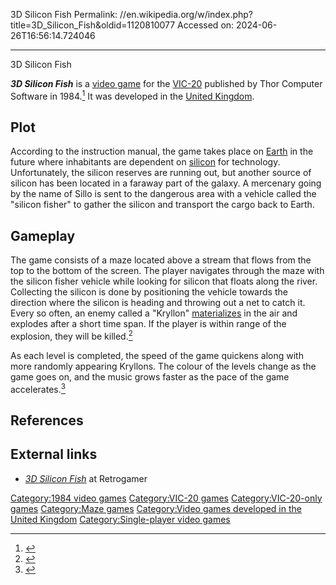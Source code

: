 3D Silicon Fish
Permalink: //en.wikipedia.org/w/index.php?title=3D_Silicon_Fish&oldid=1120810077
Accessed on: 2024-06-26T16:56:14.724046



------
3D Silicon Fish
{{Short description|1984 video game}}
{{refimprove|date=October 2017}}

{{Infobox video game
| title = 3D Silicon Fish
| image = 3D silicon fish commodore vic20 box.png
| caption = 
| developer =
| publisher = Thor Computer Software
| modes = [[Single-player video game|Single-player]]
| genre = [[List of maze video games|Maze]]
| platforms = [[VIC-20]]
| released = 1984
}}

'''''3D Silicon Fish''''' is a [[video game]] for the [[VIC-20]] published by Thor Computer Software in 1984.<ref>{{cite web|url=http://fgasking.wordpress.com/2010/02/10/my-trip-to-retrovision-2010/|title=My Trip to 'Retrovision 2010'|publisher=Frank Gasking|date=2 October 2010|access-date=27 May 2014}}</ref> It was developed in the [[United Kingdom]].

==Plot==
According to the instruction manual, the game takes place on [[Earth]] in the future where inhabitants are dependent on [[silicon]] for technology. Unfortunately, the silicon reserves are running out, but another source of silicon has been located in a faraway part of the galaxy. A mercenary going by the name of Sillo is sent to the dangerous area with a vehicle called the "silicon fisher" to gather the silicon and transport the cargo back to Earth.

==Gameplay==
The game consists of a maze located above a stream that flows from the top to the bottom of the screen. The player navigates through the maze with the silicon fisher vehicle while looking for silicon that floats along the river. Collecting the silicon is done by positioning the vehicle towards the direction where the silicon is heading and throwing out a net to catch it. Every so often, an enemy called a "Kryllon" [[Materialization (science fiction)|materializes]] in the air and explodes after a short time span. If the player is within range of the explosion, they will be killed.<ref>{{cite web|url=http://www.mobygames.com/game/3d-silicon-fish|title=3D Silicon Fish for Commodore 64|publisher=MobyGames|access-date=23 May 2014}}</ref>

As each level is completed, the speed of the game quickens along with more randomly appearing Kryllons. The colour of the levels change as the game goes on, and the music grows faster as the pace of the game accelerates.<ref>{{cite news |author=Retro Gamer Team |date=20 May 2009 |title=3D Silicon Fish Review |url=http://www.retrogamer.net/retro_games80/3d-silicon-fish/ |publisher=Retro Gamer |access-date=30 May 2014 }}</ref>

==References==
{{Reflist}}

==External links==
*[https://www.retrogamer.net/retro_games80/3d-silicon-fish/ ''3D Silicon Fish''] at Retrogamer

{{DEFAULTSORT:3D Silicon Fish}}
[[Category:1984 video games]]
[[Category:VIC-20 games]]
[[Category:VIC-20-only games]]
[[Category:Maze games]]
[[Category:Video games developed in the United Kingdom]]
[[Category:Single-player video games]]

{{action-adventure-videogame-stub}}